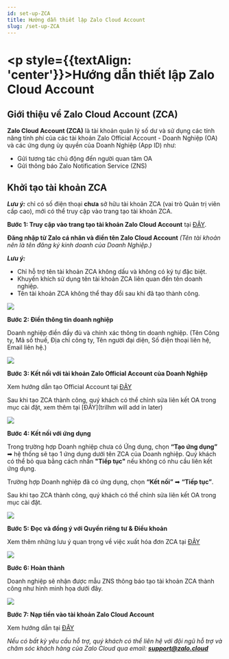 ```yaml
---
id: set-up-ZCA
title: Hướng dẫn thiết lập Zalo Cloud Account
slug: /set-up-ZCA
---
```


# <p style={{textAlign: 'center'}}>Hướng dẫn thiết lập Zalo Cloud Account

## Giới thiệu về Zalo Cloud Account (ZCA)

**Zalo Cloud Account (ZCA)** là tài khoản quản lý số dư và sử dụng các tính năng tính phí của các tài khoản Zalo Official Account - Doanh Nghiệp (OA) và các ứng dụng ủy quyền của Doanh Nghiệp (App ID) như:  

* Gửi tương tác chủ động đến người quan tâm OA
* Gửi thông báo Zalo Notification Service (ZNS)  

## Khởi tạo tài khoản ZCA 

***Lưu ý:*** chỉ có số điện thoại **chưa** sở hữu tài khoản ZCA (vai trò Quản trị viên cấp cao), mới có thể truy cập vào trang tạo tài khoản ZCA. 

**Bước 1: Truy cập vào trang tạo tài khoản Zalo Cloud Account** tại [ĐÂY](https://account.zalo.cloud/account/create).

**Đăng nhập từ Zalo cá nhân và điền tên Zalo Cloud Account** *(Tên tài khoản nên là tên đăng ký kinh doanh của Doanh Nghiệp.)*

***Lưu ý:***  

* Chỉ hỗ trợ tên tài khoản ZCA không dấu và không có ký tự đặc biệt.
* Khuyến khích sử dụng tên tài khoản ZCA liên quan đến tên doanh nghiệp.
* Tên tài khoản ZCA không thể thay đổi sau khi đã tạo thành công. 

<p style={{textAlign: 'center'}}>
    <img src="https://stc-oa.zdn.vn/uploads/2024/08/21/e5e35a2b5de71f0ed895f6da9b31aaa5.png" />
</p>

**Bước 2: Điền thông tin doanh nghiệp**

Doanh nghiệp điền đầy đủ và chính xác thông tin doanh nghiệp. (Tên Công ty, Mã số thuế, Địa chỉ công ty, Tên người đại diện, Số điện thoại liên hệ, Email liên hệ.)  

<p style={{textAlign: 'center'}}>
    <img src="https://stc-oa.zdn.vn/uploads/2024/08/21/ee9b830385971d766242c3a79afdaa24.png" />
</p>

**Bước 3: Kết nối với tài khoản Zalo Official Account của Doanh Nghiệp** 

Xem hướng dẫn tạo Official Account tại [ĐÂY](https://oa.zalo.me/home/documents/vie/guides/khoi-tao-zalo-official-account_61)

Sau khi tạo ZCA thành công, quý khách có thể chỉnh sửa liên kết OA trong mục cài đặt, xem thêm tại [ĐÂY](trilhm will add in later) 

<p style={{textAlign: 'center'}}>
    <img src="https://stc-oa.zdn.vn/uploads/2024/08/21/3271d6f7ed40c2033d8237d1120268a4.png" />
</p>

**Bước 4: Kết nối với ứng dụng**

Trong trường hợp Doanh nghiệp chưa có Ứng dụng, chọn **“Tạo ứng dụng”** ➡ hệ thống sẽ tạo 1 ứng dụng dưới tên ZCA của Doanh nghiệp. Quý khách có thể bỏ qua bằng cách nhấn **"Tiếp tục"** nếu không có nhu cầu liên kết ứng dụng.  

Trường hợp Doanh nghiệp đã có ứng dụng, chọn **“Kết nối”**  ➡ **“Tiếp tục”**.

Sau khi tạo ZCA thành công, quý khách có thể chỉnh sửa liên kết OA trong mục cài đặt.

<p style={{textAlign: 'center'}}>
    <img src="https://stc-oa.zdn.vn/uploads/2024/08/21/24e2202a59d33ce364b502ec99d17ec5.png" />
</p>

**Bước 5: Đọc và đồng ý với Quyền riêng tư & Điều khoản**

Xem thêm những lưu ý quan trọng về việc xuất hóa đơn ZCA tại [ĐÂY](https://zalo.cloud/blog/nhung-luu-y-quan-trong-ve-viec-xuat-hoa-don-tren-zalo-cloud/vvurkeybbvj7aa6r76)

<p style={{textAlign: 'center'}}>
    <img src="https://stc-oa.zdn.vn/uploads/2024/08/21/8eaef27a94bfaaf84a21681872c97c89.png" />
</p>

**Bước 6: Hoàn thành**

Doanh nghiệp sẽ nhận được mẫu ZNS thông báo tạo tài khoản ZCA thành công như hình minh họa dưới đây. 

<p style={{textAlign: 'center'}}>
    <img src="https://stc-oa.zdn.vn/uploads/2024/08/21/7786f6a349722011cbfed9bb1ea08d98.png" />
</p>

**Bước 7: Nạp tiền vào tài khoản Zalo Cloud Account**

Xem hướng dẫn tại [ĐÂY](https://zalo.cloud/blog/huong-dan-nap-tien-vao-tai-khoan-zalo-cloud-account-zca-/dbuegyjqepvn9gk79q)

*Nếu có bất kỳ yêu cầu hỗ trợ, quý khách có thể liên hệ với đội ngũ hỗ trợ và chăm sóc khách hàng của Zalo Cloud qua email:* ***support@zalo.cloud***
